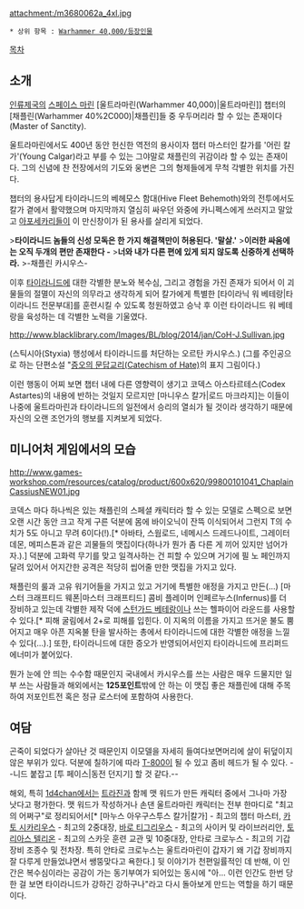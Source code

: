 {{{+1 '''Ortan Cassius'''}}}

attachment:/m3680062a_4xl.jpg

 * 상위 항목 : [[Warhammer 40,000/등장인물]]

[[목차]]

== 소개 ==
[[인류제국]]의 [[스페이스 마린]] [울트라마린(Warhammer 40,000)|울트라마린]] 챕터의 [채플린(Warhammer 40%2C000)|채플린]들 중 우두머리라 할 수 있는 존재이다(Master of Sanctity).

울트라마린에서도 400년 동안 헌신한 역전의 용사이자 챕터 마스터인 칼가를 '어린 칼가'(Young Calgar)라고 부를 수 있는 그야말로 채플린의 귀감이라 할 수 있는 존재이다. 그의 신념에 찬 전장에서의 기도와 웅변은 그의 형제들에게 무척 각별한 위치를 가진다.

챕터의 용사답게 타이라니드의 베헤모스 함대(Hive Fleet Behemoth)와의 전투에서도 칼가 곁에서 활약했으며 마지막까지 열심히 싸우던 와중에 카니펙스에게 쓰러지고 말았고 [[아포세카리]]들이 이 만신창이가 된 용사를 살리게 되었다.

>'''타이라니드 놈들의 신성 모독은 한 가지 해결책만이 허용된다. '말살.' ''' 
>'''이러한 싸움에는 오직 두개의 편만 존재한다 - '''
>'''너와 내가 다른 편에 있게 되지 않도록 신중하게 선택하라.'''    
>-채플린 카시우스-

이후 [[타이라니드]]에 대한 각별한 분노와 복수심, 그리고 경험을 가진 존재가 되어서 이 괴물들의 절멸이 자신의 의무라고 생각하게 되어 칼가에게 특별한 [타이라닉 워 베테랑|타이라니드 전문부대]를 훈련시킬 수 있도록 청원하였고 승낙 후 이런 타이라니드 워 베테랑을 육성하는 데 각별한 노력을 기울였다.

http://www.blacklibrary.com/Images/BL/blog/2014/jan/CoH-J.Sullivan.jpg

(스틱시아(Styxia) 행성에서 타이라니드를 처단하는 오르탄 카시우스.)
(그를 주인공으로 하는 단편소설 "[http://www.blacklibrary.com/warhammer-40000/catechism-of-hate.html 증오의 문답교리(Catechism of Hate)]의 표지 그림이다.)

이런 행동이 어찌 보면 챕터 내에 다른 영향력이 생기고 코덱스 아스타르테스(Codex Astartes)의 내용에 반하는 것일지 모르지만 [마니우스 칼가|로드 마크라지]는 이들이 나중에 울트라마린과 타이라니드의 일전에서 승리의 열쇠가 될 것이라 생각하기 때문에 자신의 오랜 조언가의 행보를 지켜보게 되었다.    

== 미니어처 게임에서의 모습 ==
http://www.games-workshop.com/resources/catalog/product/600x620/99800101041_ChaplainCassiusNEW01.jpg

코덱스 마다 하나씩은 있는 채플린의 스페셜 캐릭터라 할 수 있는 모델로 스펙으로 보면 오랜 시간 동안 크고 작게 구른 덕분에 몸에 바이오닉이 잔뜩 이식되어서 그런지 T의 수치가 5도 아니고 무려 6이다(!).[* 아바타, 스웜로드, 네메시스 드레드나이트, 그레이터 데몬, 메피스톤과 같은 괴물들의 맷집이다(하나가 뭔가 좀 다른 게 끼어 있지만 넘어가자.).] 덕분에 고화력 무기를 맞고 일격사하는 건 피할 수 있으며 거기에 필 노 페인까지 달려 있어서 어지간한 공격은 적당히 씹어줄 만한 맷집을 가지고 있다.

채플린의 룰과 고유 워기어들을 가지고 있고 거기에 특별한 애정을 가지고 만든(...) [마스터 크래프티드 웨폰|마스터 크래프티드] 콤비 플레이머 인페르누스(Infernus)를 더 장비하고 있는데 각별한 제작 덕에 [[스턴가드 베테랑]]이나 쓰는 헬파이어 라운드를 사용할 수 있다.[* 피해 굴림에서 2+로 피해를 입힌다. 이 지옥의 이름을 가지고 뜨거운 불도 뿜어지고 매우 아픈 지옥불 탄을 발사하는 총에서 타이라니드에 대한 각별한 애정을 느낄 수 있다(...).] 또한, 타이라니드에 대한 증오가 반영되어서인지 타이라니드에 프리퍼드 에너미가 붙어있다.

뭔가 눈에 안 띄는 수수함 때문인지 국내에서 카시우스를 쓰는 사람은 매우 드물지만 일부 쓰는 사람들과 해외에서는 '''125포인트'''밖에 안 하는 이 맷집 좋은 채플린에 대해 주목하여 저포인트전 혹은 정규 로스터에 포함하여 사용한다.
    
== 여담 ==
곤죽이 되었다가 살아난 것 때문인지 이모델을 자세히 들여다보면머리에 살이 뒤덮이지 않은 부위가 있다. 덕분에 칠하기에 따라 [[T-800]]이 될 수 있고 좀비 헤드가 될 수 있다. --니드 붙잡고 [투 페이스|동전 던지기] 할 것 같다.--

해외, 특히 [[1d4chan]]에서는 [[트라진]]과 함께 맷 워드가 만든 캐릭터 중에서 그나마 가장 낫다고 평가한다. 맷 워드가 작성하거나 손댄 울트라마린 캐릭터는 전부 한마디로 "최고의 어쩌구"로 정리되어서[* [마누스 아우구스투스 칼가|칼가] - 최고의 챕터 마스터, [[카토 시카리우스]] - 최고의 2중대장, [[바로 티그리우스]] - 최고의 사이커 및 라이브러리안, [[토리아스 텔리온]] - 최고의 스카웃 훈련 교관 및 10중대장, 안타로 크로누스 - 최고의 기갑 장비 조종수 및 전차장. 특히 안타로 크로누스는 울트라마린이 갑자기 왜 기갑 장비까지 잘 다루게 만들었냐면서 쌩뚱맞다고 욕한다.] 뒷 이야기가 천편일률적인 데 반해, 이 인간은 복수심이라는 공감이 가는 동기부여가 되어있는 동시에 "아... 이런 인간도 한번 당한 걸 보면 타이라니드가 강하긴 강하구나"라고 다시 돌아보게 만드는 역할을 하기 때문이다.
